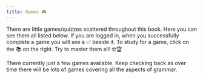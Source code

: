 ```yaml
---
title: Games 🎮
---
```



There are little games/quizzes scattered throughout this book. Here you can see them all listed below. If you are <Link to="/account">logged in</Link>, when you successfully complete a game you will see a ✅ beside it. To study for a game, click on the 📚 on the right. Try to master them all! 🤓🏆

There currently just a few games available. Keep checking back as over time there will be lots of games covering all the aspects of grammar.


<GamesBrowser />